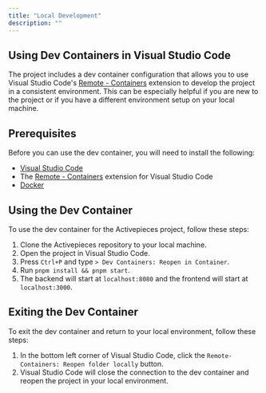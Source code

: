```yaml
---
title: "Local Development"
description: ""
---
```


## Using Dev Containers in Visual Studio Code

The project includes a dev container configuration that allows you to use Visual Studio Code's [Remote - Containers](https://marketplace.visualstudio.com/items?itemName=ms-vscode-remote.vscode-remote-extensionpack) extension to develop the project in a consistent environment. This can be especially helpful if you are new to the project or if you have a different environment setup on your local machine.

## Prerequisites

Before you can use the dev container, you will need to install the following:

- [Visual Studio Code](https://code.visualstudio.com/)
- The [Remote - Containers](https://marketplace.visualstudio.com/items?itemName=ms-vscode-remote.vscode-remote-extensionpack) extension for Visual Studio Code
- [Docker](https://www.docker.com/)

## Using the Dev Container

To use the dev container for the Activepieces project, follow these steps:

1. Clone the Activepieces repository to your local machine.
2. Open the project in Visual Studio Code.
3. Press `Ctrl+P` and type `> Dev Containers: Reopen in Container`.
4. Run `pnpm install && pnpm start`.
5. The backend will start at `localhost:8080` and the frontend will start at `localhost:3000`.

## Exiting the Dev Container

To exit the dev container and return to your local environment, follow these steps:

1. In the bottom left corner of Visual Studio Code, click the `Remote-Containers: Reopen folder locally` button.
2. Visual Studio Code will close the connection to the dev container and reopen the project in your local environment.
